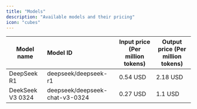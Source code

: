 ```yaml
---
title: "Models"
description: "Available models and their pricing"
icon: "cubes"
---
```


| Model name       | Model ID                       | Input price (Per million tokens) | Output price (Per million tokens) |
| ---------------- | :----------------------------- | -------------------------------- | --------------------------------- |
| DeepSeek R1      | deepseek/deepseek-r1           | 0.54 USD                         | 2.18 USD                          |
| DeekSeek V3 0324 | deepseek/deepseek-chat-v3-0324 | 0.27 USD                         | 1.1 USD                           |